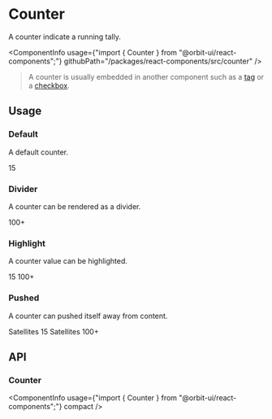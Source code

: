 
<Meta
    title="Components/Counter"
    id="counter"
/>

# Counter

<Tagline>A counter indicate a running tally.</Tagline>

<ComponentInfo
    usage={"import { Counter } from \"@orbit-ui/react-components\";"}
    githubPath="/packages/react-components/src/counter"
/>

> A counter is usually embedded in another component such as a [tag](?path=/docs/tag--default-story) or a [checkbox](?path=/docs/checkbox--default-story).

## Usage

### Default

A default counter.

<Preview>
    <Story name="default">
        <Counter>15</Counter>
    </Story>
</Preview>

### Divider

A counter can be rendered as a divider.

<Preview>
    <Story name="divider">
        <Inline verticalAlign="center">
            <Counter variant="divider">100+</Counter>
        </Inline>
    </Story>
</Preview>

### Highlight

A counter value can be highlighted.

<Preview>
    <Story name="highlight">
        <Inline gap={10} verticalAlign="center">
            <Counter highlight>15</Counter>
            <Counter highlight variant="divider">100+</Counter>
        </Inline>
    </Story>
</Preview>

### Pushed

A counter can pushed itself away from content.

<Preview>
    <Story name="pushed">
        <Inline gap={10} verticalAlign="center">
            <Box>
                <Text>Satellites</Text> <Counter pushed>15</Counter>
            </Box>
            <Box>
                <Text>Satellites</Text> <Counter pushed variant="divider">100+</Counter>
            </Box>
        </Inline>
    </Story>
</Preview>

## API

### Counter

<ComponentInfo
    usage={"import { Counter } from \"@orbit-ui/react-components\";"}
    compact
/>

<ArgsTable of={InnerCounter} />

